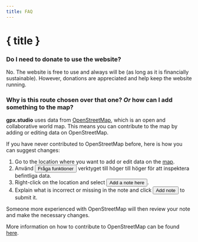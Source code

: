 ```yaml
---
title: FAQ
---
```


<script>
</script>

# { title }

### Do I need to donate to use the website?

No.
The website is free to use and always will be (as long as it is financially sustainable).
However, donations are appreciated and help keep the website running.

### Why is this route chosen over that one? _Or_ how can I add something to the map?

**gpx.studio** uses data from <a href="https://www.openstreetmap.org/" target="_blank">OpenStreetMap</a>, which is an open and collaborative world map.
This means you can contribute to the map by adding or editing data on OpenStreetMap.

If you have never contributed to OpenStreetMap before, here is how you can suggest changes:

1. Go to the location where you want to add or edit data on the <a href="https://www.openstreetmap.org/" target="_blank">map</a>.
2. Använd <button>Fråga funktioner</button> verktyget till höger till höger för att inspektera befintliga data.
3. Right-click on the location and select <button>Add a note here</button>.
4. Explain what is incorrect or missing in the note and click <button>Add note</button> to submit it.

Someone more experienced with OpenStreetMap will then review your note and make the necessary changes.

<DocsNote>

More information on how to contribute to OpenStreetMap can be found <a href="https://wiki.openstreetmap.org/wiki/How_to_contribute" target="_blank">here</a>.

</DocsNote>
